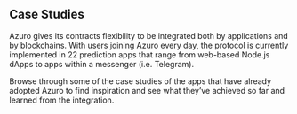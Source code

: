 ## Case Studies

Azuro gives its contracts flexibility to be integrated both by applications and by blockchains. With users joining Azuro every day, the protocol is currently implemented in 22 prediction apps that range from web-based Node.js dApps to apps within a messenger (i.e. Telegram). 

Browse through some of the case studies of the apps that have already adopted Azuro to find inspiration and see what they’ve achieved so far and learned from the integration.